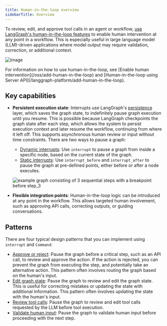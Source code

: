```yaml
---
title: Human-in-the-loop overview
sidebarTitle: Overview
---
```



<V1Alpha />


To review, edit, and approve tool calls in an agent or workflow, [use LangGraph's human-in-the-loop features](/oss/add-human-in-the-loop) to enable human intervention at any point in a workflow. This is especially useful in large language model (LLM)-driven applications where model output may require validation, correction, or additional context.


![image](/oss/images/tool-call-review.png)

<Tip>
  For information on how to use human-in-the-loop, see [Enable human intervention](/oss/add-human-in-the-loop) and [Human-in-the-loop using Server API](/langgraph-platform/add-human-in-the-loop).
</Tip>

## Key capabilities

* **Persistent execution state**: Interrupts use LangGraph's [persistence](/oss/persistence) layer, which saves the graph state, to indefinitely pause graph execution until you resume. This is possible because LangGraph checkpoints the graph state after each step, which allows the system to persist execution context and later resume the workflow, continuing from where it left off. This supports asynchronous human review or input without time constraints.
  There are two ways to pause a graph:
  * [Dynamic interrupts](/oss/add-human-in-the-loop#pause-using-interrupt): Use `interrupt` to pause a graph from inside a specific node, based on the current state of the graph.
  * [Static interrupts](/oss/add-human-in-the-loop#debug-with-interrupts): Use `interrupt_before` and `interrupt_after` to pause the graph at pre-defined points, either before or after a node executes.

  ![example graph consisting of 3 sequential steps with a breakpoint before step_3](/oss/images/breakpoints.png)

* **Flexible integration points**: Human-in-the-loop logic can be introduced at any point in the workflow. This allows targeted human involvement, such as approving API calls, correcting outputs, or guiding conversations.

## Patterns

There are four typical design patterns that you can implement using `interrupt` and `Command`:

* [Approve or reject](/oss/add-human-in-the-loop#approve-or-reject): Pause the graph before a critical step, such as an API call, to review and approve the action. If the action is rejected, you can prevent the graph from executing the step, and potentially take an alternative action. This pattern often involves routing the graph based on the human's input.
* [Edit graph state](/oss/add-human-in-the-loop#review-and-edit-state): Pause the graph to review and edit the graph state. This is useful for correcting mistakes or updating the state with additional information. This pattern often involves updating the state with the human's input.
* [Review tool calls](/oss/add-human-in-the-loop#review-tool-calls): Pause the graph to review and edit tool calls requested by the LLM before tool execution.
* [Validate human input](/oss/add-human-in-the-loop#validate-human-input): Pause the graph to validate human input before proceeding with the next step.
